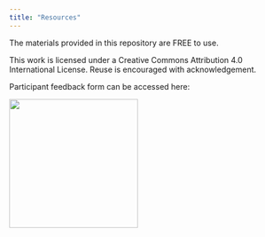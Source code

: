 ```yaml
---
title: "Resources"
---
```


The materials provided in this repository are FREE to use.

This work is licensed under a Creative Commons Attribution 4.0 International License. Reuse is encouraged with acknowledgement.

Participant feedback form can be accessed here:

![](img/participant%20feedback-qr-code.png){width="232"}
